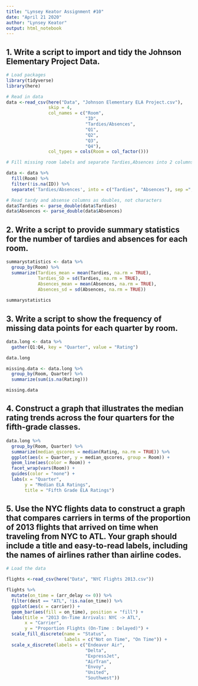 ```yaml
---
title: "Lynsey Keator Assignment #10"
date: "April 21 2020"
author: "Lynsey Keator"
output: html_notebook
---
```


## 1. Write a script to import and tidy the Johnson Elementary Project Data.

```r

# Load packages
library(tidyverse)
library(here)

# Read in data
data <-read_csv(here("Data", "Johnson Elementary ELA Project.csv"),
                skip = 4,
                col_names = c("Room", 
                              "ID", 
                              "Tardies/Absences", 
                              "Q1", 
                              "Q2", 
                              "Q3", 
                              "Q4"),
                col_types = cols(Room = col_factor()))

# Fill missing room labels and separate Tardies,Absences into 2 columns using pipe

data <- data %>%
  fill(Room) %>%
  filter(!is.na(ID)) %>%
  separate('Tardies/Absences', into = c("Tardies", "Absences"), sep =";")

# Read tardy and absense columns as doubles, not characters
data$Tardies <- parse_double(data$Tardies)
data$Absences <- parse_double(data$Absences)
```

## 2. Write a script to provide summary statistics for the number of tardies and absences for each room.


```r

summarystatistics <- data %>%
  group_by(Room) %>%
  summarize(Tardies_mean = mean(Tardies, na.rm = TRUE),
            Tardies_SD = sd(Tardies, na.rm = TRUE),
            Absences_mean = mean(Absences, na.rm = TRUE),
            Absences_sd = sd(Absences, na.rm = TRUE))
                              
summarystatistics

```

## 3. Write a script to show the frequency of missing data points for each quarter by room.
```r
data.long <- data %>%
  gather(Q1:Q4, key = "Quarter", value = "Rating")

data.long
```

```r

missing.data <- data.long %>%
  group_by(Room, Quarter) %>%
  summarize(sum(is.na(Rating)))

missing.data
```

## 4. Construct a graph that illustrates the median rating trends across the four quarters for the fifth-grade classes.

```r

data.long %>%
  group_by(Room, Quarter) %>%
  summarize(median_qscores = median(Rating, na.rm = TRUE)) %>%
  ggplot(aes(x = Quarter, y = median_qscores, group = Room)) +
  geom_line(aes(color = Room)) +
  facet_wrap(vars(Room)) +
  guides(color = "none") +
  labs(x = "Quarter", 
       y = "Median ELA Ratings",
       title = "Fifth Grade ELA Ratings")

```

## 5. Use the NYC flights data to construct a graph that compares carriers in terms of the proportion of 2013 flights that arrived on time when traveling from NYC to ATL. Your graph should include a title and easy-to-read labels, including the names of airlines rather than airline codes.
```r
# Load the data

flights <-read_csv(here("Data", "NYC Flights 2013.csv"))
```

```r
flights %>%
  mutate(on_time = (arr_delay <= 0)) %>%
  filter(dest == "ATL", !is.na(on_time)) %>%
  ggplot(aes(x = carrier)) + 
  geom_bar(aes(fill = on_time), position = "fill") +
  labs(title = "2013 On-Time Arrivals: NYC -> ATL",
       x = "Carrier",
       y = "Proportion Flights (On-Time : Delayed)") +
  scale_fill_discrete(name = "Status",
                      labels = c("Not on Time", "On Time")) +
  scale_x_discrete(labels = c("Endeavor Air",
                              "Delta",
                              "ExpressJet",
                              "AirTran",
                              "Envoy",
                              "United",
                              "Southwest"))
```

